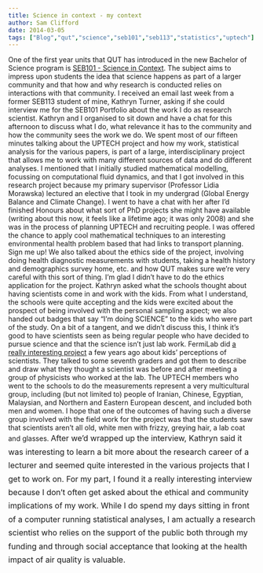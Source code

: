 ```yaml
---
title: Science in context - my context
author: Sam Clifford
date: 2014-03-05
tags: ["Blog","qut","science","seb101","seb113","statistics","uptech"]
---
```


One of the first year units that QUT has introduced in the new Bachelor of Science program is [SEB101 - Science in Context](http://www.qut.edu.au/study/unit-search/unit?unitCode=SEB101&idunit=44497). The subject aims to impress upon students the idea that science happens as part of a larger community and that how and why research is conducted relies on interactions with that community. I received an email last week from a former SEB113 student of mine, Kathryn Turner, asking if she could interview me for the SEB101 Portfolio about the work I do as research scientist. Kathryn and I organised to sit down and have a chat for this afternoon to discuss what I do, what relevance it has to the community and how the community sees the work we do. We spent most of our fifteen minutes talking about the UPTECH project and how my work, statistical analysis for the various papers, is part of a large, interdisciplinary project that allows me to work with many different sources of data and do different analyses. I mentioned that I initially studied mathematical modelling, focussing on computational fluid dynamics, and that I got involved in this research project because my primary supervisor (Professor Lidia Morawska) lectured an elective that I took in my undergrad (Global Energy Balance and Climate Change). I went to have a chat with her after I'd finished Honours about what sort of PhD projects she might have available (writing about this now, it feels like a lifetime ago; it was only 2008) and she was in the process of planning UPTECH and recruiting people. I was offered the chance to apply cool mathematical techniques to an interesting environmental health problem based that had links to transport planning. Sign me up! We also talked about the ethics side of the project, involving doing health diagnostic measurements with students, taking a health history and demographics survey home, etc. and how QUT makes sure we're very careful with this sort of thing. I'm glad I didn't have to do the ethics application for the project. Kathryn asked what the schools thought about having scientists come in and work with the kids. From what I understand, the schools were quite accepting and the kids were excited about the prospect of being involved with the personal sampling aspect; we also handed out badges that say "I'm doing SCIENCE" to the kids who were part of the study. On a bit of a tangent, and we didn't discuss this, I think it's good to have scientists seen as being regular people who have decided to pursue science and that the science isn't just lab work. FermiLab did [a really interesting project](http://ed.fnal.gov/projects/scientists/) a few years ago about kids' perceptions of scientists. They talked to some seventh graders and got them to describe and draw what they thought a scientist was before and after meeting a group of physicists who worked at the lab. The UPTECH members who went to the schools to do the measurements represent a very multicultural group, including (but not limited to) people of Iranian, Chinese, Egyptian, Malaysian, and Northern and Eastern European descent, and included both men and women. I hope that one of the outcomes of having such a diverse group involved with the field work for the project was that the students saw that scientists aren't all old, white men with frizzy, greying hair, a lab coat and glasses. <span style="line-height:1.714285714;font-size:1rem;">After we'd wrapped up the interview, Kathryn said it was interesting to learn a bit more about the research career of a lecturer and seemed quite interested in the various projects that I get to work on. For my part, I found it a really interesting interview because I don't often get asked about the ethical and community implications of my work. While I do spend my days sitting in front of a computer running statistical analyses, I am actually a research scientist who relies on the support of the public both through my funding and through social acceptance that looking at the health impact of air quality is valuable.</span>